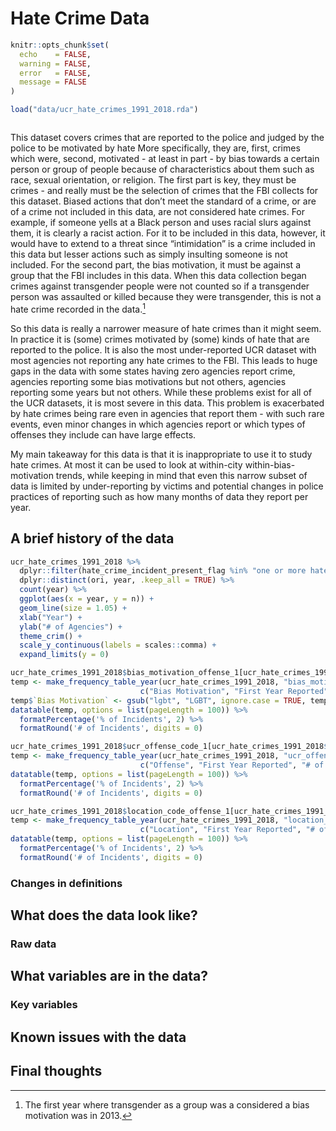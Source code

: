 # Hate Crime Data {#hate_crimes}

```r
knitr::opts_chunk$set(
  echo    = FALSE,
  warning = FALSE,
  error   = FALSE,
  message = FALSE
)
```

```r
load("data/ucr_hate_crimes_1991_2018.rda")



```


This dataset covers crimes that are reported to the police and judged by the police to be motivated by hate More specifically, they are, first, crimes which were, second, motivated - at least in part - by bias towards a certain person or group of people because of characteristics about them such as race, sexual orientation, or religion. The first part is key, they must be crimes - and really must be the selection of crimes that the FBI collects for this dataset. Biased actions that don't meet the standard of a crime, or are of a crime not included in this data, are not considered hate crimes. For example, if someone yells at a Black person and uses racial slurs against them, it is clearly a racist action. For it to be included in this data, however, it would have to extend to a threat since "intimidation" is a crime included in this data but lesser actions such as simply insulting someone is not included. For the second part, the bias motivation, it must be against a group that the FBI includes in this data. When this data collection began crimes against transgender people were not counted so if a transgender person was assaulted or killed because they were transgender, this is not a hate crime recorded in the data.^[The first year where transgender as a group was a considered a bias motivation was in 2013.] 

So this data is really a narrower measure of hate crimes than it might seem. In practice it is (some) crimes motivated by (some) kinds of hate that are reported to the police. It is also the most under-reported UCR dataset with most agencies not reporting any hate crimes to the FBI. This leads to huge gaps in the data with some states having zero agencies report crime, agencies reporting some bias motivations but not others, agencies reporting some years but not others. While these problems exist for all of the UCR datasets, it is most severe in this data. This problem is exacerbated by hate crimes being rare even in agencies that report them - with such rare events, even minor changes in which agencies report or which types of offenses they include can have large effects. 

My main takeaway for this data is that it is inappropriate to use it to study hate crimes. At most it can be used to look at within-city within-bias-motivation trends, while keeping in mind that even this narrow subset of data is limited by under-reporting by victims and potential changes in police practices of reporting such as how many months of data they report per year. 


## A brief history of the data

```r
ucr_hate_crimes_1991_2018 %>%
  dplyr::filter(hate_crime_incident_present_flag %in% "one or more hate crime incidents present") %>%
  dplyr::distinct(ori, year, .keep_all = TRUE) %>%
  count(year) %>%
  ggplot(aes(x = year, y = n)) +
  geom_line(size = 1.05) +
  xlab("Year") +
  ylab("# of Agencies") +
  theme_crim() +
  scale_y_continuous(labels = scales::comma) +
  expand_limits(y = 0)
```


```r
ucr_hate_crimes_1991_2018$bias_motivation_offense_1[ucr_hate_crimes_1991_2018$bias_motivation_offense_1 %in% "99"] <- NA
temp <- make_frequency_table_year(ucr_hate_crimes_1991_2018, "bias_motivation_offense_1",
                             c("Bias Motivation", "First Year Reported", "# of Incidents", "% of Incidents"))
temp$`Bias Motivation` <- gsub("lgbt", "LGBT", ignore.case = TRUE, temp$`Bias Motivation`)
datatable(temp, options = list(pageLength = 100)) %>%
  formatPercentage('% of Incidents', 2) %>%
  formatRound('# of Incidents', digits = 0)
```
```r
ucr_hate_crimes_1991_2018$ucr_offense_code_1[ucr_hate_crimes_1991_2018$ucr_offense_code_1 %in% "720"] <- NA
temp <- make_frequency_table_year(ucr_hate_crimes_1991_2018, "ucr_offense_code_1",
                             c("Offense", "First Year Reported", "# of Incidents", "% of Incidents"))
datatable(temp, options = list(pageLength = 100)) %>%
  formatPercentage('% of Incidents', 2) %>%
  formatRound('# of Incidents', digits = 0)
```
```r
ucr_hate_crimes_1991_2018$location_code_offense_1[ucr_hate_crimes_1991_2018$location_code_offense_1 %in% "undocumented code v13"] <- NA
temp <- make_frequency_table_year(ucr_hate_crimes_1991_2018, "location_code_offense_1",
                             c("Location", "First Year Reported", "# of Incidents", "% of Incidents"))
datatable(temp, options = list(pageLength = 100)) %>%
  formatPercentage('% of Incidents', 2) %>%
  formatRound('# of Incidents', digits = 0)
```

### Changes in definitions

## What does the data look like?

### Raw data


## What variables are in the data?

### Key variables

## Known issues with the data

## Final thoughts